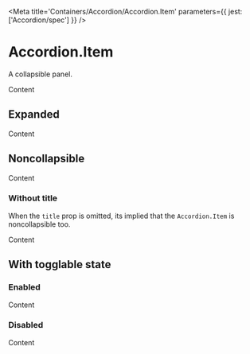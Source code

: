 

<Meta title='Containers/Accordion/Accordion.Item' parameters={{ jest: ['Accordion/spec'] }} />

# Accordion.Item

A collapsible panel.

<Canvas>
  <Story name='Default'>
    <Accordion>
      <Accordion.Item title='Item'>
        <Box color='default' fontScale='p1' marginBlockEnd='x16'>Content</Box>
      </Accordion.Item>
    </Accordion>
  </Story>
</Canvas>

<ArgsTable of={Accordion.Item} />

## Expanded

<Canvas>
  <Story name='Expanded'>
    <Accordion>
      <Accordion.Item title='Item' defaultExpanded>
        <Box color='default' fontScale='p1' marginBlockEnd='x16'>Content</Box>
      </Accordion.Item>
    </Accordion>
  </Story>
</Canvas>

## Noncollapsible

<Canvas>
  <Story name='Noncollapsible'>
    <Accordion>
      <Accordion.Item title='Item' noncollapsible>
        <Box color='default' fontScale='p1' marginBlockEnd='x16'>Content</Box>
      </Accordion.Item>
    </Accordion>
  </Story>
</Canvas>

### Without title

When the `title` prop is omitted, its implied that
the <LinkTo kind='Containers|Accordion/Accordion.Item' story='Default Story'>`Accordion.Item`</LinkTo>
is <LinkTo kind='Containers|Accordion/Accordion.Item' story='Noncollapsible'>noncollapsible</LinkTo> too.

<Canvas>
  <Story name='Without Title'>
    <Accordion>
      <Accordion.Item>
        <Box color='default' fontScale='p1' marginBlockEnd='x16'>Content</Box>
      </Accordion.Item>
    </Accordion>
  </Story>
</Canvas>

## With togglable state

### Enabled

<Canvas>
  <Story name='Enabled'>
    <Accordion>
      <Accordion.Item title='Item' onToggleEnabled={action('toggleEnabled')}>
        <Box color='default' fontScale='p1' marginBlockEnd='x16'>Content</Box>
      </Accordion.Item>
    </Accordion>
  </Story>
</Canvas>

### Disabled

<Canvas>
  <Story name='Disabled'>
    <Accordion>
      <Accordion.Item title='Item' disabled onToggleEnabled={action('toggleEnabled')}>
        <Box color='default' fontScale='p1' marginBlockEnd='x16'>Content</Box>
      </Accordion.Item>
    </Accordion>
  </Story>
</Canvas>
